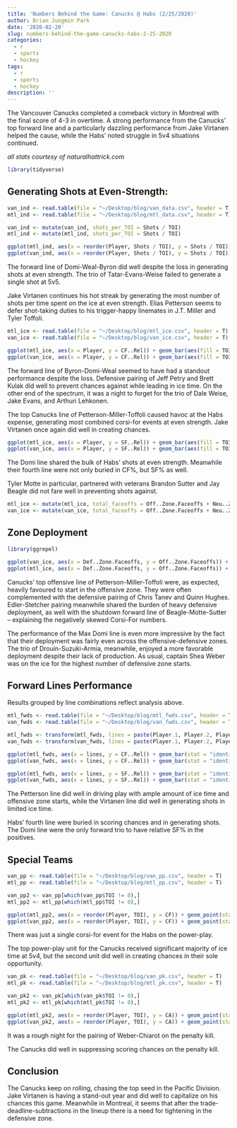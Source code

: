 ```yaml
---
title: 'Numbers Behind the Game: Canucks @ Habs (2/25/2020)'
author: Brian Jungmin Park
date: '2020-02-20'
slug: numbers-behind-the-game-canucks-habs-2-25-2020
categories:
  - r
  - sports
  - hockey
tags:
  - r
  - sports
  - hockey
description: ''
---
```


The Vancouver Canucks completed a comeback victory in Montreal with the final score of 4-3 in overtime. A strong performance from the Canucks’ top forward line and a particularly dazzling performance from Jake Virtanen helped the cause, while the Habs’ noted struggle in 5v4 situations continued. 

*all stats courtesy of naturalhattrick.com*



```r
library(tidyverse)
```

## Generating Shots at Even-Strength: 

```r
van_ind <- read.table(file = "~/Desktop/blog/van_data.csv", header = T)
mtl_ind <- read.table(file = "~/Desktop/blog/mtl_data.csv", header = T)
```



```r
van_ind <- mutate(van_ind, shots_per_TOI = Shots / TOI)
mtl_ind <- mutate(mtl_ind, shots_per_TOI = Shots / TOI)
```

```r
ggplot(mtl_ind, aes(x = reorder(Player, Shots / TOI), y = Shots / TOI)) + geom_bar(stat = "identity") + coord_flip() + labs(title = "MTL Shots per Time on Ice", subtitle = "5v5") + xlab("Player")
ggplot(van_ind, aes(x = reorder(Player, Shots / TOI), y = Shots / TOI)) + geom_bar(stat = "identity") + coord_flip() + labs(title = "VAN Shots per Time on Ice", subtitle = "5v5") + xlab("Player")
```

The forward line of Domi-Weal-Byron did well despite the loss in generating shots at even strength. The trio of Tatar-Evans-Weise failed to generate a single shot at 5v5. 

Jake Virtanen continues his hot streak by generating the most number of shots per time spent on the ice at even strength. Elias Petterson seems to defer shot-taking duties to his trigger-happy linemates in J.T. Miller and Tyler Toffoli.

```r
mtl_ice <- read.table(file = "~/Desktop/blog/mtl_ice.csv", header = T)
van_ice <- read.table(file = "~/Desktop/blog/van_ice.csv", header = T)
```


```r
ggplot(mtl_ice, aes(x = Player, y = CF..Rel)) + geom_bar(aes(fill = TOI), stat = "identity") + coord_flip() + labs(title = "MTL Relative CF% and ice time", subtitle = "5v5") 
ggplot(van_ice, aes(x = Player, y = CF..Rel)) + geom_bar(aes(fill = TOI), stat = "identity") + coord_flip() + labs(title = "VAN Relative CF% and ice time", subtitle = "5v5") 
```

The forward line of Byron-Domi-Weal seemed to have had a standout performance despite the loss. Defensive pairing of Jeff Petry and Brett Kulak did well to prevent chances against while leading in ice time. On the other end of the spectrum, it was a night to forget for the trio of Dale Weise, Jake Evans, and Arthuri Lehkonen.

The top Canucks line of Petterson-Miller-Toffoli caused havoc at the Habs expense, generating most combined corsi-for events at even strength. Jake Virtanen once again did well in creating chances. 


```r
ggplot(mtl_ice, aes(x = Player, y = SF..Rel)) + geom_bar(aes(fill = TOI), stat = "identity") + coord_flip() + labs(title = "MTL Relative Shots-for % and ice time", subtitle = "5v5") 
ggplot(van_ice, aes(x = Player, y = SF..Rel)) + geom_bar(aes(fill = TOI), stat = "identity") + coord_flip() + labs(title = "VAN Relative Shots-for % and ice time", subtitle = "5v5") 
```

The Domi line shared the bulk of Habs’ shots at even strength. Meanwhile their fourth line were not only buried in CF%, but SF% as well.

Tyler Motte in particular, partnered with veterans Brandon Sutter and Jay Beagle did not fare well in preventing shots against.


```r
mtl_ice <- mutate(mtl_ice, total_faceoffs = Off..Zone.Faceoffs + Neu..Zone.Faceoffs + Def..Zone.Faceoffs)
van_ice <- mutate(van_ice, total_faceoffs = Off..Zone.Faceoffs + Neu..Zone.Faceoffs + Def..Zone.Faceoffs)
```


## Zone Deployment


```r
library(ggrepel)
```


```r
ggplot(van_ice, aes(x = Def..Zone.Faceoffs, y = Off..Zone.Faceoffs)) + geom_jitter(stat = "identity", aes(color = reorder(Player, Def..Zone.Faceoffs)))  + geom_label_repel(aes(label = Player)) + theme(legend.position = "none") + labs(title = "VAN Zone Deployment", subtitle = "5v5") + geom_abline(slope = 1, intercept = 0, linetype = "dashed", color = "red")
ggplot(mtl_ice, aes(x = Def..Zone.Faceoffs, y = Off..Zone.Faceoffs)) + geom_jitter(stat = "identity", aes(color = reorder(Player, Def..Zone.Faceoffs)))  + geom_label_repel(aes(label = Player)) + theme(legend.position = "none") + labs(title = "MTL Zone Deployment", subtitle = "5v5") + geom_abline(slope = 1, intercept = 0, linetype = "dashed", color = "red")
```

Canucks’ top offensive line of Petterson-Miller-Toffoli were, as expected, heavily favoured to start in the offensive zone. They were often complemented with the defensive pairing of Chris Tanev and Quinn Hughes. Edler-Stetcher pairing meanwhile shared the burden of heavy defensive deployment, as well with the shutdown forward line of Beagle-Motte-Sutter – explaining the negatively skewed Corsi-For numbers.

The performance of the Max Domi line is even more impressive by the fact that their deployment was fairly even across the offensive-defensive zones. The trio of Drouin-Suzuki-Armia, meanwhile, enjoyed a more favorable deployment despite their lack of production. As usual, captain Shea Weber was on the ice for the highest number of defensive zone starts.

## Forward Lines Performance

Results grouped by line combinations reflect analysis above.

```r
mtl_fwds <- read.table(file = "~/Desktop/blog/mtl_fwds.csv", header = T)
van_fwds <- read.table(file = "~/Desktop/blog/van_fwds.csv", header = T)
```


```r
mtl_fwds <- transform(mtl_fwds, lines = paste(Player.1, Player.2, Player.3, sep = " ")) 
van_fwds <- transform(van_fwds, lines = paste(Player.1, Player.2, Player.3, sep = " "))
```

```r
ggplot(mtl_fwds, aes(x = lines, y = CF..Rel)) + geom_bar(stat = "identity", aes(fill = TOI)) + coord_flip() + labs(title = "MTL Forward Line Combinations and CF% Rel", subtitle = "5v5")
ggplot(van_fwds, aes(x = lines, y = CF..Rel)) + geom_bar(stat = "identity", aes(fill = TOI)) + coord_flip() + labs(title = "VAN Forward Line Combinations and CF% Rel", subtitle = "5v5")
```

```r
ggplot(mtl_fwds, aes(x = lines, y = SF..Rel)) + geom_bar(stat = "identity", aes(fill = TOI)) + coord_flip() + labs(title = "MTL Forward Line Combinations and Rel. Shots-for %", subtitle = "5v5") + theme(plot.title = element_text(size = 10))
ggplot(van_fwds, aes(x = lines, y = SF..Rel)) + geom_bar(stat = "identity", aes(fill = TOI)) + coord_flip() + labs(title = "VAN Forward Line Combinations and Rel. Shots-for %", subtitle = "5v5")  + theme(plot.title = element_text(size = 10))
```

The Petterson line did well in driving play with ample amount of ice time and offensive zone starts, while the Virtanen line did well in generating shots in limited ice time.

Habs’ fourth line were buried in scoring chances and in generating shots. The Domi line were the only forward trio to have relative SF% in the positives.


## Special Teams

```r
van_pp <- read.table(file = "~/Desktop/blog/van_pp.csv", header = T)
mtl_pp <- read.table(file = "~/Desktop/blog/mtl_pp.csv", header = T)
```


```r
van_pp2 <- van_pp[which(van_pp$TOI != 0),] 
mtl_pp2 <- mtl_pp[which(mtl_pp$TOI != 0),] 
```

```r
ggplot(mtl_pp2, aes(x = reorder(Player, TOI), y = CF)) + geom_point(stat = "identity", aes(color = TOI)) + coord_flip() + labs(title = "MTL Powerplay Corsi-For Events", subtitle = "Decreasing TOI down y-axis, 5v4 only") + xlab("Player")
ggplot(van_pp2, aes(x = reorder(Player, TOI), y = CF)) + geom_point(stat = "identity", aes(color = TOI)) + coord_flip() + labs(title = "VAN Powerplay Corsi-For Events", subtitle = "Decreasing TOI down y-axis, 5v4 only") + xlab("Player")
```

There was just a single corsi-for event for the Habs on the power-play.

The top power-play unit for the Canucks received significant majority of ice time at 5v4, but the second unit did well in creating chances in their sole opportunity.

```r
van_pk <- read.table(file = "~/Desktop/blog/van_pk.csv", header = T)
mtl_pk <- read.table(file = "~/Desktop/blog/mtl_pk.csv", header = T)
```

```r
van_pk2 <- van_pk[which(van_pk$TOI != 0),] 
mtl_pk2 <- mtl_pk[which(mtl_pk$TOI != 0),] 
```

```r
ggplot(mtl_pk2, aes(x = reorder(Player, TOI), y = CA)) + geom_point(stat = "identity", aes(color = TOI)) + coord_flip() + labs(title = "MTL Penalty Kill Corsi-Against Events", subtitle = "Decreasing TOI down y-axis, 4v5 only") + xlab("Player")
ggplot(van_pk2, aes(x = reorder(Player, TOI), y = CA)) + geom_point(stat = "identity", aes(color = TOI)) + coord_flip() + labs(title = "VAN Penalty Kill Corsi-Against Events", subtitle = "Decreasing TOI down y-axis, 4v5 only") + xlab("Player")
```

It was a rough night for the pairing of Weber-Chiarot on the penalty kill.

The Canucks did well in suppressing scoring chances on the penalty kill.


## Conclusion

The Canucks keep on rolling, chasing the top seed in the Pacific Division. Jake Virtanen is having a stand-out year and did well to capitalize on his chances this game. Meanwhile in Montreal, it seems that after the trade-deadline-subtractions in the lineup there is a need for tightening in the defensive zone.